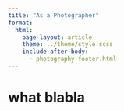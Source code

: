 ```yaml
---
title: "As a Photographer"
format: 
  html:
    page-layout: article
    theme: ../theme/style.scss
    include-after-body: 
      - photography-footer.html
---
```


# what blabla

